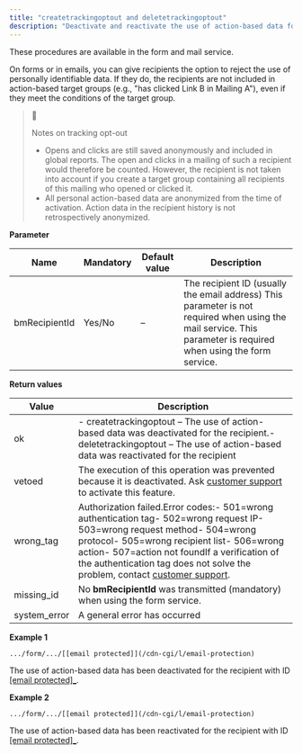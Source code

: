 ```yaml
---
title: "createtrackingoptout and deletetrackingoptout"
description: "Deactivate and reactivate the use of action-based data for a recipient in Optimizely Campaign."
---
```


These procedures are available in the form and mail service.

On forms or in emails, you can give recipients the option to reject the use of personally identifiable data. If they do, the recipients are not included in action-based target groups (e.g., "has clicked Link B in Mailing A"), even if they meet the conditions of the target group.

> 📘
> 
> Notes on tracking opt-out
> 
> * Opens and clicks are still saved anonymously and included in global reports. The open and clicks in a mailing of such a recipient would therefore be counted. However, the recipient is not taken into account if you create a target group containing all recipients of this mailing who opened or clicked it.
> * All personal action-based data are anonymized from the time of activation. Action data in the recipient history is not retrospectively anonymized.

**Parameter**

| Name          | Mandatory | Default value | Description                                                                                                                                                      |
| ------------- | --------- | ------------- | ---------------------------------------------------------------------------------------------------------------------------------------------------------------- |
| bmRecipientId | Yes/No    | –             | The recipient ID (usually the email address) This parameter is not required when using the mail service. This parameter is required when using the form service. |

**Return values**

| Value         | Description                                                                                                                                                                                                                                                                                                                                                                                 |
| ------------- | ------------------------------------------------------------------------------------------------------------------------------------------------------------------------------------------------------------------------------------------------------------------------------------------------------------------------------------------------------------------------------------------- |
| ok            | \- createtrackingoptout – The use of action-based data was deactivated for the recipient.\- deletetrackingoptout – The use of action-based data was reactivated for the recipient                                                                                                                                                                                                           |
| vetoed        | The execution of this operation was prevented because it is deactivated. Ask [customer support](https://webhelp.episerver.com/EN/Campaign/7-service-and-support/customer-support.htm "Customer support") to activate this feature.                                                                                                                                                          |
| wrong\_tag    | Authorization failed.Error codes:\- 501=wrong authentication tag\- 502=wrong request IP\- 503=wrong request method\- 504=wrong protocol\- 505=wrong recipient list\- 506=wrong action\- 507=action not foundIf a verification of the authentication tag does not solve the problem, contact [customer support](/cdn-cgi/l/email-protection#5a292f2a2a35282e1a352a2e333733203f362374393537). |
| missing\_id   | No **bmRecipientId** was transmitted (mandatory) when using the form service.                                                                                                                                                                                                                                                                                                               |
| system\_error | A general error has occurred                                                                                                                                                                                                                                                                                                                                                                |

**Example 1**

`.../form/.../[[email protected]](/cdn-cgi/l/email-protection) 
`

The use of action-based data has been deactivated for the recipient with ID [\[email protected\]\_](/cdn-cgi/l/email-protection#613e0b0e090f4f05040413210419000c110d044f020e0c3e).

**Example 2**

`.../form/.../[[email protected]](/cdn-cgi/l/email-protection) 
`

The use of action-based data has been reactivated for the recipient with ID [\[email protected\]\_](/cdn-cgi/l/email-protection#a3fcc9cccbcd8dc7c6c6d1e3c6dbc2ced3cfc68dc0cccefc).
